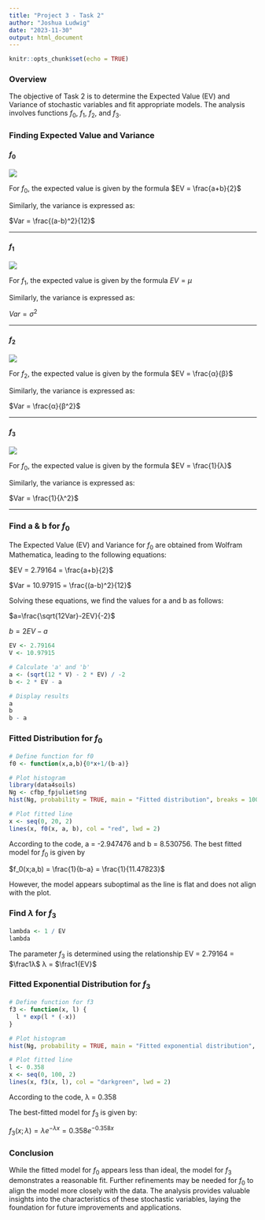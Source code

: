 ```yaml
---
title: "Project 3 - Task 2"
author: "Joshua Ludwig"
date: "2023-11-30"
output: html_document
---
```


```r
knitr::opts_chunk$set(echo = TRUE)
```

### Overview

The objective of Task 2 is to determine the Expected Value (EV) and Variance of stochastic variables and fit appropriate models. The analysis involves functions $f_0$, $f_1$, $f_2$, and $f_3$.

### Finding Expected Value and Variance

#### **$f_0$**
![](f0.png)

For $f_0$, the expected value is given by the formula 
$EV = \frac{a+b}{2}$

Similarly, the variance is expressed as:

$Var = \frac{(a-b)^2}{12}$

---

#### **$f_1$**
![](f1.png)

For $f_1$, the expected value is given by the formula 
$EV = μ$

Similarly, the variance is expressed as:

$Var = σ^2$

---

#### **$f_2$**
![](f2.png)

For $f_2$, the expected value is given by the formula 
$EV = \frac{α}{β}$

Similarly, the variance is expressed as:

$Var = \frac{α}{β^2}$

---

#### **$f_3$**
![](f3.png)

For $f_0$, the expected value is given by the formula 
$EV = \frac{1}{λ}$

Similarly, the variance is expressed as:

$Var = \frac{1}{λ^2}$

---

### Find a & b for $f_0$

The Expected Value (EV) and Variance for $f_0$ are obtained from Wolfram Mathematica, leading to the following equations:

$EV = 2.79164 = \frac{a+b}{2}$

$Var = 10.97915 = \frac{(a-b)^2}{12}$

Solving these equations, we find the values for a and b as follows:

$a=\frac{\sqrt{12Var}-2EV}{-2}$

$b=2EV-a$

```r
EV <- 2.79164
V <- 10.97915

# Calculate 'a' and 'b'
a <- (sqrt(12 * V) - 2 * EV) / -2
b <- 2 * EV - a

# Display results
a
b
b - a

```
### Fitted Distribution for $f_0$

```r
# Define function for f0
f0 <- function(x,a,b){0*x+1/(b-a)}

# Plot histogram
library(data4soils)
Ng <- cfbp_fpjuliet$ng
hist(Ng, probability = TRUE, main = "Fitted distribution", breaks = 100, col = "lightblue", xlab = "X-axis Label", ylab = "Y-axis Label")

# Plot fitted line
x <- seq(0, 20, 2)
lines(x, f0(x, a, b), col = "red", lwd = 2)
```

According to the code, a = -2.947476 and b = 8.530756.
The best fitted model for $f_0$ is given by
 
$f_0(x;a,b) = \frac{1}{b-a} = \frac{1}{11.47823}$

However, the model appears suboptimal as the line is flat and does not align with the plot.

### Find $\lambda$ for $f_3$

```r
lambda <- 1 / EV
lambda
```
The parameter $f_3$ is determined using the relationship
EV = 2.79164 = $\frac1λ$
λ = $\frac1{EV}$


### Fitted Exponential Distribution for $f_3$
```r
# Define function for f3
f3 <- function(x, l) {
  l * exp(l * (-x))
}

# Plot histogram
hist(Ng, probability = TRUE, main = "Fitted exponential distribution", breaks = 100, col = "lightgreen", xlab = "X-axis Label", ylab = "Y-axis Label")

# Plot fitted line
l <- 0.358
x <- seq(0, 100, 2)
lines(x, f3(x, l), col = "darkgreen", lwd = 2)
```

According to the code, λ = 0.358

The best-fitted model for $f_3$ is given by:

$f_3(x;λ) = λe^{−λx} = 0.358e^{−0.358x}$

### Conclusion
While the fitted model for $f_0$ appears less than ideal, the model for $f_3$ demonstrates a reasonable fit. Further refinements may be needed for $f_0$ to align the model more closely with the data. The analysis provides valuable insights into the characteristics of these stochastic variables, laying the foundation for future improvements and applications.